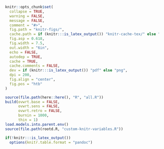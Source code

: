```r
knitr::opts_chunk$set(
  collapse = TRUE,
  warning = FALSE,
  message = FALSE,
  comment = "#>",
  fig.path = "knitr-figs/",
  cache.path = if (knitr:::is_latex_output()) "knitr-cache-tex/" else "knitr-cache-docx/",
  fig.asp = 0.618,
  fig.width = 7.5,
  out.width = "6in",
  echo = FALSE,
  autodep = TRUE,
  cache = TRUE,
  cache.comments = FALSE,
  dev = if (knitr:::is_latex_output()) "pdf" else "png",
  dpi = 200,
  fig.align = "center",
  fig.pos = "htb"
)

source(file.path(here::here(), "R", "all.R"))
build(ovwrt.base = FALSE,
      ovwrt.sens = FALSE,
      ovwrt.retro = FALSE,
      burnin = 1000,
      thin = 1)
load.models.into.parent.env()
source(file.path(rootd.R, "custom-knitr-variables.R"))
```

```r
if(!knitr:::is_latex_output())
  options(knitr.table.format = "pandoc")
```
